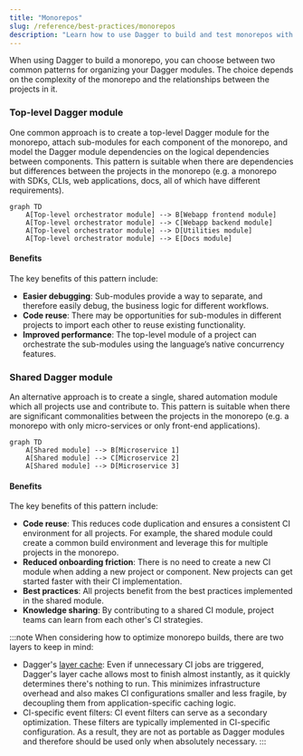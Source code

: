 ```yaml
---
title: "Monorepos"
slug: /reference/best-practices/monorepos
description: "Learn how to use Dagger to build and test monorepos with multiple languages and frameworks."
---
```


When using Dagger to build a monorepo, you can choose between two common patterns for organizing your Dagger modules. The choice depends on the complexity of the monorepo and the relationships between the projects in it.

### Top-level Dagger module

One common approach is to create a top-level Dagger module for the monorepo, attach sub-modules for each component of the monorepo, and model the Dagger module dependencies on the logical dependencies between components. This pattern is suitable when there are dependencies but differences between the projects in the monorepo (e.g. a monorepo with SDKs, CLIs, web applications, docs, all of which have different requirements).

```mermaid
graph TD
    A[Top-level orchestrator module] --> B[Webapp frontend module]
    A[Top-level orchestrator module] --> C[Webapp backend module]
    A[Top-level orchestrator module] --> D[Utilities module]
    A[Top-level orchestrator module] --> E[Docs module]
```

#### Benefits

The key benefits of this pattern include:

- **Easier debugging**: Sub-modules provide a way to separate, and therefore easily debug, the business logic for different workflows.
- **Code reuse**: There may be opportunities for sub-modules in different projects to import each other to reuse existing functionality.
- **Improved performance**: The top-level module of a project can orchestrate the sub-modules using the language’s native concurrency features.

### Shared Dagger module

An alternative approach is to create a single, shared automation module which all projects use and contribute to. This pattern is suitable when there are significant commonalities between the projects in the monorepo (e.g. a monorepo with only micro-services or only front-end applications).

```mermaid
graph TD
    A[Shared module] --> B[Microservice 1]
    A[Shared module] --> C[Microservice 2]
    A[Shared module] --> D[Microservice 3]
```
#### Benefits

The key benefits of this pattern include:

- **Code reuse**: This reduces code duplication and ensures a consistent CI environment for all projects. For example, the shared module could create a common build environment and leverage this for multiple projects in the monorepo.
- **Reduced onboarding friction**: There is no need to create a new CI module when adding a new project or component. New projects can get started faster with their CI implementation.
- **Best practices**: All projects benefit from the best practices implemented in the shared module.
- **Knowledge sharing**: By contributing to a shared CI module, project teams can learn from each other's CI strategies.

:::note
When considering how to optimize monorepo builds, there are two layers to keep in mind:

- Dagger's [layer cache](../../introduction/features/caching.mdx): Even if unnecessary CI jobs are triggered, Dagger's layer cache allows most to finish almost instantly, as it quickly determines there's nothing to run. This minimizes infrastructure overhead and also makes CI configurations smaller and less fragile, by decoupling them from application-specific caching logic.
- CI-specific event filters: CI event filters can serve as a secondary optimization. These filters are typically implemented in CI-specific configuration. As a result, they are not as portable as Dagger modules and therefore should be used only when absolutely necessary.
:::
